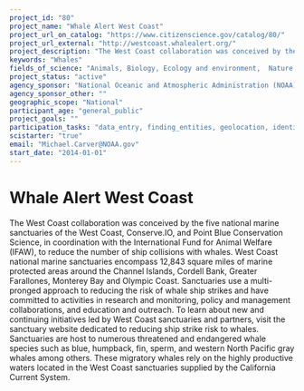 ```yaml
---
project_id: "80"
project_name: "Whale Alert West Coast"
project_url_on_catalog: "https://www.citizenscience.gov/catalog/80/"
project_url_external: "http://westcoast.whalealert.org/"
project_description: "The West Coast collaboration was conceived by the five national marine sanctuaries of the West Coast, Conserve.IO, and Point Blue Conservation Science, in coordination with the International Fund for Animal Welfare (IFAW), to reduce the number of ship collisions with whales. West Coast national marine sanctuaries encompass 12,843 square miles of marine protected areas around the Channel Islands, Cordell Bank, Greater Farallones, Monterey Bay and Olympic Coast. Sanctuaries use a multi-pronged approach to reducing the risk of whale ship strikes and have committed to activities in research and monitoring, policy and management collaborations, and education and outreach. To learn about new and continuing initiatives led by West Coast sanctuaries and partners, visit the sanctuary website dedicated to reducing ship strike risk to whales. Sanctuaries are host to numerous threatened and endangered whale species such as blue, humpback, fin, sperm, and western North Pacific gray whales among others. These migratory whales rely on the highly productive waters located in the West Coast sanctuaries supplied by the California Current System."
keywords: "Whales"
fields_of_science: "Animals, Biology, Ecology and environment,  Nature and outdoors, Ocean/water and marine"
project_status: "active"
agency_sponsor: "National Oceanic and Atmospheric Administration (NOAA)"
agency_sponsor_other: ""
geographic_scope: "National"
participant_age: "general_public"
project_goals: ""
participation_tasks: "data_entry, finding_entities, geolocation, identification, observation"
scistarter: "true"
email: "Michael.Carver@NOAA.gov"
start_date: "2014-01-01"
---
```


# Whale Alert West Coast

The West Coast collaboration was conceived by the five national marine sanctuaries of the West Coast, Conserve.IO, and Point Blue Conservation Science, in coordination with the International Fund for Animal Welfare (IFAW), to reduce the number of ship collisions with whales. West Coast national marine sanctuaries encompass 12,843 square miles of marine protected areas around the Channel Islands, Cordell Bank, Greater Farallones, Monterey Bay and Olympic Coast. Sanctuaries use a multi-pronged approach to reducing the risk of whale ship strikes and have committed to activities in research and monitoring, policy and management collaborations, and education and outreach. To learn about new and continuing initiatives led by West Coast sanctuaries and partners, visit the sanctuary website dedicated to reducing ship strike risk to whales. Sanctuaries are host to numerous threatened and endangered whale species such as blue, humpback, fin, sperm, and western North Pacific gray whales among others. These migratory whales rely on the highly productive waters located in the West Coast sanctuaries supplied by the California Current System.
